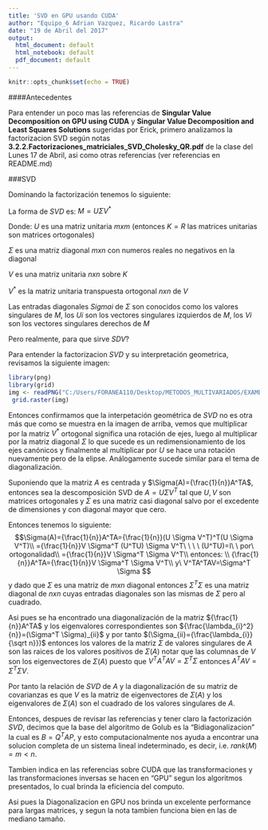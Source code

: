 ```yaml
---
title: 'SVD en GPU usando CUDA'
author: "Equipo_6 Adrian Vazquez, Ricardo Lastra"
date: "19 de Abril del 2017"
output:
  html_document: default
  html_notebook: default
  pdf_document: default
---
```


```r
knitr::opts_chunk$set(echo = TRUE)
```
####Antecedentes

Para entender un poco mas las referencias de __Singular Value Decomposition on GPU using CUDA__ y __Singular Value Decomposition and Least Squares Solutions__ sugeridas por Erick, primero analizamos la factorizacion SVD según notas __3.2.2.Factorizaciones_matriciales_SVD_Cholesky_QR.pdf__ de la clase del Lunes 17 de Abril, asi como otras referencias (ver referencias en README.md)

###SVD

Dominando la factorización tenemos lo siguiente:

La forma de $SVD$ es: $M=U\Sigma V^*$ 

Donde:
$U$ es una matriz unitaria $mxm$ (entonces $K=R$ las matrices unitarias son matrices ortogonales)

$\Sigma$ es una matriz diagonal $mxn$ con numeros reales no negativos en la diagonal

$V$ es una matriz unitaria $nxn$ sobre $K$

$V^*$ es la matriz unitaria transpuesta ortogonal $nxn$ de $V$

Las entradas diagonales $Sigma i$ de $\Sigma$ son conocidos como los valores singulares de $M$, los $Ui$ son los vectores singulares izquierdos de $M$, los $Vi$ son los vectores singulares derechos de $M$

Pero realmente, para que sirve $SDV$?

Para entender la factorizacion $SVD$ y su interpretación geometrica, revisamos la siguiente imagen: 


```r
library(png)
library(grid)
img <- readPNG("C:/Users/FORANEA110/Desktop/METODOS_MULTIVARIADOS/EXAMEN/pregunta1/svd.png")
 grid.raster(img)
```

Entonces confirmamos que la interpetación geométrica de $SVD$ no es otra más que como se muestra en la imagen de arriba, vemos que multiplicar por la matriz $V^*$ ortogonal  significa una rotación de ejes, luego al multiplicar por la matriz diagonal $\Sigma$ lo que sucede es un redimensionamiento de los ejes canónicos y finalmente al multiplicar por $U$ se hace una rotación nuevamente pero de la elipse. Análogamente sucede similar para el tema de diagonalización.

Suponiendo que la matriz $A$ es centrada y $\Sigma(A)={\frac{1}{n}}A^TA$, entonces sea la descomposición SVD de $A=U \Sigma V^T$ tal que $U,V$ son matrices ortogonales y $\Sigma$ es una matriz casi diagonal salvo por el excedente de dimensiones y con diagonal  mayor que cero.

Entonces tenemos lo siguiente: 
$$\Sigma(A)={\frac{1}{n}}A^TA={\frac{1}{n}}(U \Sigma V^T)^T(U \Sigma V^T)\\
={\frac{1}{n}}V \Sigma^T (U^TU) \Sigma V^T\ \  \ \ (U^TU)=I\ \ por\ ortogonalidad\\
={\frac{1}{n}}V \Sigma^T  \Sigma V^T\\ 
entonces: \\ {\frac{1}{n}}A^TA={\frac{1}{n}}V \Sigma^T  \Sigma V^T\\
y\ V^TA^TAV=\Sigma^T \Sigma
$$
y dado que $\Sigma$ es una matriz de $mxn$ diagonal entonces $\Sigma^T \Sigma$ es una matriz diagonal de $nxn$ cuyas entradas diagonales son las mismas de $\Sigma$ pero al cuadrado.

Asi pues se ha encontrado una diagonalización de la matriz ${\frac{1}{n}}A^TA$ y los eigenvalores correspondientes son ${\frac{\lambda_{i}^2}{n}}=(\Sigma^T \Sigma)_{ii}$ y por tanto $(\Sigma_{ii}={\frac{\lambda_{i}}{\sqrt n}})$ entonces los valores de  la matriz $\Sigma$ de valores singulares de $A$  son las raices de los valores positivos de $\Sigma(A)$ notar que las columnas de $V$  son los eigenvectores de $\Sigma(A)$ puesto que $V^TA^TAV=\Sigma^T \Sigma$ entonces $A^TAV=\Sigma^T \Sigma V$.

Por tanto la relación de $SVD$ de $A$ y la diagonalización de su matriz de covarianzas es que $V$ es la matriz de eigenvectores de $\Sigma(A)$ y los eigenvalores de $\Sigma(A)$ son el cuadrado de los valores singulares de $A$. 

Entonces, despues de revisar las referencias y tener claro la factorización $SVD$, decimos que la base del algoritmo de Golub es la "Bidiagonalizacion" la cual es $B = Q^T AP$, y esto computacionalmente nos ayuda a encontrar  una solucion completa de un sistema lineal indeterminado, es decir, i.e. $rank(M)=m<n$.

Tambien indica en las referencias sobre CUDA que las transformaciones y las transformaciones inversas se hacen en "GPU" segun los algoritmos presentados, lo cual brinda la eficiencia del computo.

Asi pues la Diagonalizacion en GPU nos brinda un excelente performance para largas matrices, y segun la nota tambien funciona bien en las de mediano tamaño.




